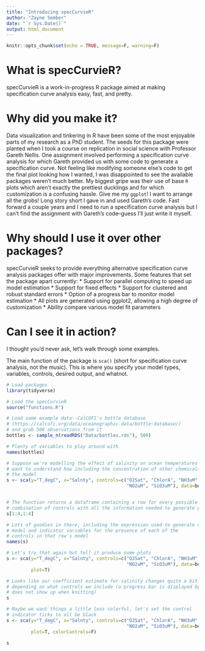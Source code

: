 ```yaml
---
title: "Introducing specCurvieR"
author: "Zayne Sember"
date: "`r Sys.Date()`"
output: html_document
---
```


```r
knitr::opts_chunk$set(echo = TRUE, message=F, warning=F)
```

# What is specCurvieR?

specCurvieR is a work-in-progress R package aimed at making specification curve analysis easy, fast, and pretty.

# Why did you make it?

Data visualization and tinkering in R have been some of the most enjoyable parts of my research as a PhD student. The seeds for this package were planted when I took a course on replication in social science with Professor Gareth Nellis. One assignment involved performing a specification curve analysis for which Gareth provided us with some code to generate a specification curve. Not feeling like modifying someone else's code to get the final plot looking how I wanted, I was disappointed to see the available packages weren't much better. My biggest gripe was their use of base `R` plots which aren't exactly the prettiest ducklings and for which customization is a confusing hassle. Give me my `ggplot`! I want to arrange all the grobs! Long story short I gave in and used Gareth's code. Fast forward a couple years and I need to run a specification curve analysis but I can't find the assignment with Gareth's code--guess I'll just write it myself.

# Why should I use it over other packages?

specCurvieR seeks to provide everything alternative specification curve analysis packages offer with major improvements. Some features that set the package apart currently:
* Support for parallel computing to speed up model estimation
* Support for fixed effects
* Support for clustered and robust standard errors
* Option of a progress bar to monitor model estimation
* All plots are generated using ggplot2, allowing a high degree of customization
* Ability compare various model fit parameters

# Can I see it in action?

I thought you'd never ask, let's walk through some examples.

The main function of the package is `sca()` (short for specification curve analysis, not the music). This is where you specify your model types, variables, controls, desired output, and whatnot.
```r
# Load packages
library(tidyverse)

# Load the specCurvieR
source("functions.R")

# Load some example data--CalCOFI's bottle database
# (https://calcofi.org/data/oceanographic-data/bottle-database/)
# and grab 500 observations from it
bottles <- sample_n(readRDS("Data/bottles.rds"), 500)

# Plenty of variables to play around with
names(bottles)
```
```r
# Suppose we're modelling the effect of salinity on ocean temperatures and
# want to understand how including the concentration of other chemicals affects 
# the model
s <- sca(y="T_degC", x="Salnty", controls=c("O2Sat", "ChlorA", "NH3uM",
                                            "NO2uM", "SiO3uM"), data=bottles)


# The function returns a dataframe containing a row for every possible
# combination of controls with all the information needed to generate plots.
s[1:4,1:4]
```

```r
# Lots of goodies in there, including the expression used to generate each
# model and indicator variables for the presence of each of the
# controls in that row's model
names(s)
```
```r
# Let's try that again but tell it produce some plots
s <- sca(y="T_degC", x="Salnty", controls=c("O2Sat", "ChlorA", "NH3uM",
                                            "NO2uM", "SiO3uM"), data=bottles,
         plot=T)

# Looks like our coefficient estimate for salinity changes quite a bit
# depending on what controls we include (a progress bar is displayed by default
# does not show up when knitting)
s
```
```r
# Maybe we want things a little less colorful, let's set the control
# indicator ticks to all be black
s <- sca(y="T_degC", x="Salnty", controls=c("O2Sat", "ChlorA", "NH3uM",
                                            "NO2uM", "SiO3uM"), data=bottles,
         plot=T, colorControls=F)

s
```

